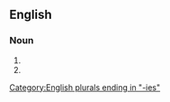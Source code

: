 ==English==

===Noun===
{{head|en|noun plural form}}

# {{plural of|patootie|lang=en}}
# {{plural of|patooty|lang=en}}

[[Category:English plurals ending in "-ies"]]